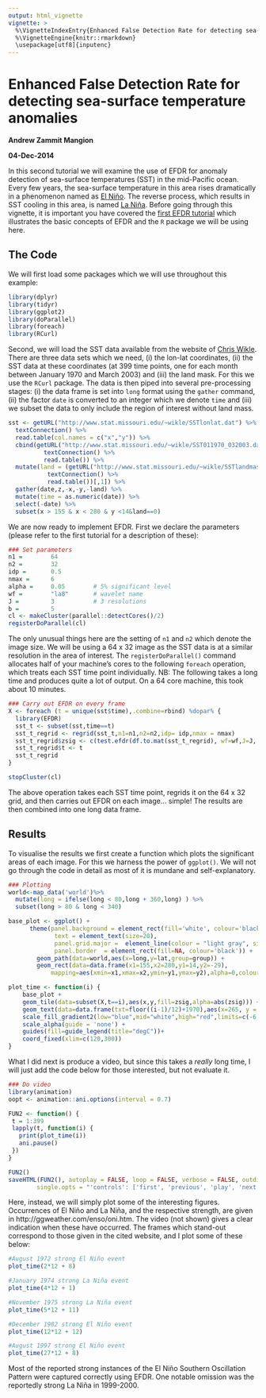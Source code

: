 ```yaml
---
output: html_vignette
vignette: >
  %\VignetteIndexEntry{Enhanced False Detection Rate for detecting sea-surface temperature anomalies}
  %\VignetteEngine{knitr::rmarkdown}
  \usepackage[utf8]{inputenc}
---
```


Enhanced False Detection Rate for detecting sea-surface temperature anomalies
===================
**Andrew Zammit Mangion**

**04-Dec-2014**

In this second tutorial we will examine the use of EFDR for anomaly detection of sea-surface temperatures (SST) in the mid-Pacific ocean. Every few years, the sea-surface temperature in this area rises dramatically in a phenomenon named as [El Niño](http://en.wikipedia.org/wiki/El_Ni%C3%B1o). The reverse process, which results in SST cooling in this area, is named [La Niña](http://en.wikipedia.org/wiki/La_Ni%C3%B1a).  Before going through this vignette, it is important you have covered the [first EFDR tutorial](http://nbviewer.ipython.org/github/andrewzm/EFDR/blob/master/ipython/EFDR.ipynb) which illustrates the basic concepts of EFDR and the `R` package we will be using here.

## The Code


We will first load some packages which we will use throughout this example:

```r
library(dplyr)
library(tidyr)
library(ggplot2)
library(doParallel)
library(foreach)
library(RCurl)
```

Second, we will load the SST data available from the website of [Chris Wikle](http://www.stat.missouri.edu/~wikle/datasets.html). There are three data sets which we need, (i) the lon-lat coordinates, (ii) the SST data at these coordinates (at 399 time points, one for each month between January 1970 and March 2003) and (iii) the land mask. For this we use the `RCurl` package. The data is then piped into several pre-processing stages: (i) the data frame is set into `long` format using the `gather` command, (ii) the factor `date` is converted to an integer which we denote `time` and (iii) we subset the data to only include the region of interest without land mass.

```r
sst <- getURL("http://www.stat.missouri.edu/~wikle/SSTlonlat.dat") %>%
  textConnection() %>%
  read.table(col.names = c("x","y")) %>%
  cbind(getURL("http://www.stat.missouri.edu/~wikle/SST011970_032003.dat") %>%
          textConnection() %>%
          read.table()) %>%
  mutate(land = (getURL("http://www.stat.missouri.edu/~wikle/SSTlandmask.dat") %>%
           textConnection() %>%
           read.table())[,1]) %>% 
  gather(date,z,-x,-y,-land) %>%
  mutate(time = as.numeric(date)) %>%
  select(-date) %>%
  subset(x > 155 & x < 280 & y <14&land==0)
```

We are now ready to implement EFDR. First we declare the parameters (please refer to the first tutorial for a description of these):

```r
### Set parameters
n1 =        64
n2 =        32
idp =       0.5
nmax =      6
alpha =     0.05        # 5% significant level
wf =        "la8"       # wavelet name
J =         3           # 3 resolutions
b =         5       
cl <- makeCluster(parallel::detectCores()/2)
registerDoParallel(cl)
```

The only unusual things here are the setting of `n1` and `n2` which denote the image size. We will be using a 64 x 32 image as the SST data is at a similar resolution in the area of interest. The `registerDoParallel()` command allocates half of your machine's cores to the following `foreach` operation, which treats each SST time point individually. NB: The following takes a long time and produces quite a lot of output. On a 64 core machine, this took about 10 minutes.

```r
### Carry out EFDR on every frame
X <- foreach (t = unique(sst$time),.combine=rbind) %dopar% {
  library(EFDR)
  sst_t <- subset(sst,time==t)
  sst_t_regrid <- regrid(sst_t,n1=n1,n2=n2,idp= idp,nmax = nmax)
  sst_t_regrid$zsig <- c(test.efdr(df.to.mat(sst_t_regrid), wf=wf,J=J, alpha = alpha)$Z)
  sst_t_regrid$t <- t
  sst_t_regrid
}
```

```r
stopCluster(cl)
```

The above operation takes each SST time point, regrids it on the 64 x 32 grid, and then carries out EFDR on each image... simple! The results are then combined into one long data frame. 

## Results

To visualise the results we first create a function which plots the significant areas of each image. For this we harness the power of `ggplot()`. We will not go through the code in detail as most of it is mundane and self-explanatory.

```r
### Plotting
world<-map_data('world')%>%
  mutate(long = ifelse(long < 80,long + 360,long) ) %>%
  subset(long > 80 & long < 340)

base_plot <- ggplot() + 
	  theme(panel.background = element_rect(fill='white', colour='black'),
             text = element_text(size=20),
             panel.grid.major =  element_line(colour = "light gray", size = 0.05),
             panel.border  = element_rect(fill=NA, colour='black')) + 
		geom_path(data=world,aes(x=long,y=lat,group=group)) +
		geom_rect(data=data.frame(x1=155,x2=280,y1=14,y2=-29),
			mapping=aes(xmin=x1,xmax=x2,ymin=y1,ymax=y2),alpha=0,colour="black",linetype="dashed")

plot_time <- function(i) {
    base_plot + 
    geom_tile(data=subset(X,t==i),aes(x,y,fill=zsig,alpha=abs(zsig))) + 
    geom_text(data=data.frame(txt=floor((i-1)/12)+1970),aes(x=265, y = -50, label=txt),size=10) +
    scale_fill_gradient2(low="blue",mid="white",high="red",limits=c(-6,6)) +
    scale_alpha(guide = 'none') +
    guides(fill=guide_legend(title="degC"))+
    coord_fixed(xlim=c(120,300))   
}
```

What I did next is produce a video, but since this takes a *really* long time, I will just add the code below for those interested, but not evaluate it.

```r
### Do video
library(animation)
oopt <- animation::ani.options(interval = 0.7)

FUN2 <- function() {
 t = 1:399
 lapply(t, function(i) {
   print(plot_time(i))
   ani.pause()
 })
}

FUN2()
saveHTML(FUN2(), autoplay = FALSE, loop = FALSE, verbose = FALSE, outdir = ".",
        single.opts = "'controls': ['first', 'previous', 'play', 'next', 'last', 'loop', 'speed'], 'delayMin': 0")
```

Here, instead, we will simply plot some of the interesting figures. Occurrences of El Niño and La Niña, and the respective strength, are given in http://ggweather.com/enso/oni.htm. The video (not shown) gives a clear indication when these have occurred. The frames which stand-out correspond to those given in the cited website, and I plot some of these below:

```r
#August 1972 strong El Niño event
plot_time(2*12 + 8)
```

```r
#January 1974 strong La Niña event
plot_time(4*12 + 1)
```
```r
#November 1975 strong La Niña event
plot_time(5*12 + 11)
```

```r
#December 1982 strong El Niño event
plot_time(12*12 + 12)
```

```r
#August 1997 strong El Niño event
plot_time(27*12 + 8)
```

Most of the reported strong instances of the El Niño Southern Oscillation Pattern were captured correctly using EFDR. One notable omission was the reportedly strong La Niña in 1999-2000.